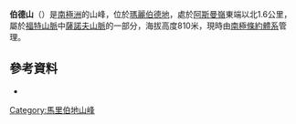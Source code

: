{{Coord|77|10|S|144|38|W|source:GNIS|display=title}}

'''伯德山'''（{{lang-en|Mount Byrd}}）是[[南極洲|南極洲]]的山峰，位於[[瑪麗伯德地|瑪麗伯德地]]，處於[[阿斯曼嶺|阿斯曼嶺]]東端以北1.6公里，屬於[[福特山脈|福特山脈]]中[[薩諾夫山脈|薩諾夫山脈]]的一部分，海拔高度810米，現時由[[南極條約體系|南極條約體系]]管理。

==參考資料==
* {{usgs-gazetteer|id=2248|name=Byrd, Mount}}

{{DEFAULTSORT:Mount Byrd}}
[[Category:馬里伯地山峰|Category:馬里伯地山峰]]


{{MarieByrdLand-geo-stub}}